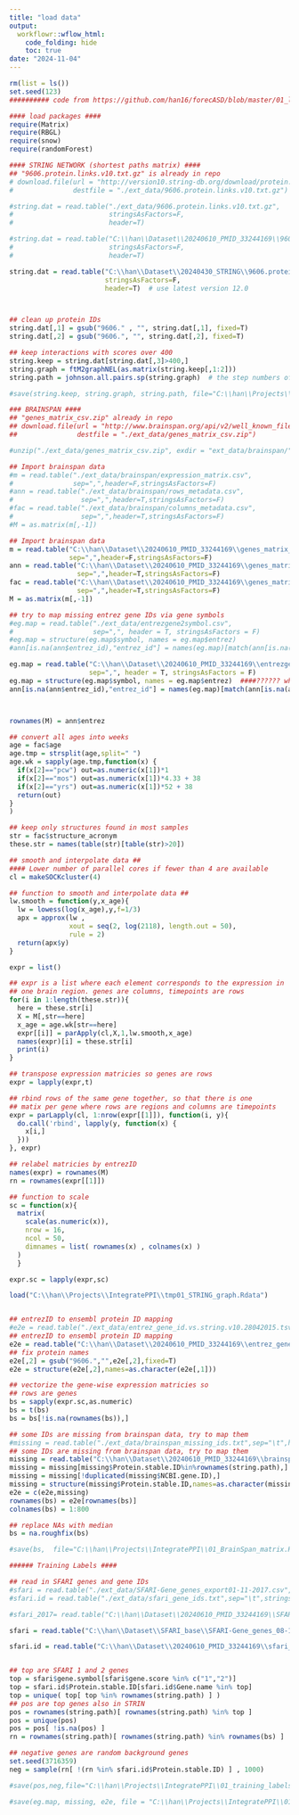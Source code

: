 ---
title: "load data"
output:
  workflowr::wflow_html:
    code_folding: hide
    toc: true
date: "2024-11-04"
---


```{r, message=F, warning=F}
rm(list = ls())
set.seed(123)
########## code from https://github.com/han16/forecASD/blob/master/01_load_data.R 

#### load packages ####
require(Matrix)
require(RBGL)
require(snow)
require(randomForest)

```



```{r, message=F, warning=F, eval=F}
#### STRING NETWORK (shortest paths matrix) ####
## "9606.protein.links.v10.txt.gz" is already in repo
# download.file(url = "http://version10.string-db.org/download/protein.links.v10/9606.protein.links.v10.txt.gz", 
#               destfile = "./ext_data/9606.protein.links.v10.txt.gz")

#string.dat = read.table("./ext_data/9606.protein.links.v10.txt.gz", 
#                        stringsAsFactors=F,
#                        header=T)

#string.dat = read.table("C:\\han\\Dataset\\20240610_PMID_33244169\\9606.protein.links.v10.txt.gz", 
#                        stringsAsFactors=F,
#                        header=T)

string.dat = read.table("C:\\han\\Dataset\\20240430_STRING\\9606.protein.links.v12.0.txt.gz", 
                        stringsAsFactors=F,
                        header=T)  # use latest version 12.0



## clean up protein IDs
string.dat[,1] = gsub("9606." , "", string.dat[,1], fixed=T)
string.dat[,2] = gsub("9606.", "", string.dat[,2], fixed=T)

## keep interactions with scores over 400
string.keep = string.dat[string.dat[,3]>400,]
string.graph = ftM2graphNEL(as.matrix(string.keep[,1:2]))
string.path = johnson.all.pairs.sp(string.graph)  # the step numbers of shortest path between gene pairs 

#save(string.keep, string.graph, string.path, file="C:\\han\\Projects\\IntegratePPI\\tmp01_STRING_graph.Rdata")
```





```{r, message=F, warning=F, eval=T}
### BRAINSPAN ####
## "genes_matrix_csv.zip" already in repo
## download.file(url = "http://www.brainspan.org/api/v2/well_known_file_download/267666529",
##               destfile = "./ext_data/genes_matrix_csv.zip") 

#unzip("./ext_data/genes_matrix_csv.zip", exdir = "ext_data/brainspan/")

## Import brainspan data
#m = read.table("./ext_data/brainspan/expression_matrix.csv",
#               sep=",",header=F,stringsAsFactors=F)
#ann = read.table("./ext_data/brainspan/rows_metadata.csv",
#                 sep=",",header=T,stringsAsFactors=F)
#fac = read.table("./ext_data/brainspan/columns_metadata.csv",
#                 sep=",",header=T,stringsAsFactors=F)
#M = as.matrix(m[,-1])

## Import brainspan data
m = read.table("C:\\han\\Dataset\\20240610_PMID_33244169\\genes_matrix_csv\\expression_matrix.csv",
               sep=",",header=F,stringsAsFactors=F)
ann = read.table("C:\\han\\Dataset\\20240610_PMID_33244169\\genes_matrix_csv\\rows_metadata.csv",
                 sep=",",header=T,stringsAsFactors=F)
fac = read.table("C:\\han\\Dataset\\20240610_PMID_33244169\\genes_matrix_csv\\columns_metadata.csv",
                 sep=",",header=T,stringsAsFactors=F)
M = as.matrix(m[,-1])
```



```{r, message=F, warning=F}

## try to map missing entrez gene IDs via gene symbols
#eg.map = read.table("./ext_data/entrezgene2symbol.csv",
#                    sep=",", header = T, stringsAsFactors = F)
#eg.map = structure(eg.map$symbol, names = eg.map$entrez)
#ann[is.na(ann$entrez_id),"entrez_id"] = names(eg.map)[match(ann[is.na(ann$entrez_id),]$gene_symbol,eg.map)]

eg.map = read.table("C:\\han\\Dataset\\20240610_PMID_33244169\\entrezgene2symbol.csv",
                    sep=",", header = T, stringsAsFactors = F)
eg.map = structure(eg.map$symbol, names = eg.map$entrez)  ####?????? what is this? 
ann[is.na(ann$entrez_id),"entrez_id"] = names(eg.map)[match(ann[is.na(ann$entrez_id),]$gene_symbol,eg.map)]



rownames(M) = ann$entrez

## convert all ages into weeks
age = fac$age
age.tmp = strsplit(age,split=" ")
age.wk = sapply(age.tmp,function(x) {
  if(x[2]=="pcw") out=as.numeric(x[1])*1
  if(x[2]=="mos") out=as.numeric(x[1])*4.33 + 38
  if(x[2]=="yrs") out=as.numeric(x[1])*52 + 38
  return(out)
}
)
```



```{r, message=F, warning=F, eval=T}

## keep only structures found in most samples
str = fac$structure_acronym
these.str = names(table(str)[table(str)>20])

## smooth and interpolate data ##
#### Lower number of parallel cores if fewer than 4 are available
cl = makeSOCKcluster(4)

## function to smooth and interpolate data ##
lw.smooth = function(y,x_age){
  lw = lowess(log(x_age),y,f=1/3)
  apx = approx(lw ,
               xout = seq(2, log(2118), length.out = 50),
               rule = 2)
  return(apx$y)
}

expr = list()

## expr is a list where each element corresponds to the expression in 
## one brain region. genes are columns, timepoints are rows
for(i in 1:length(these.str)){
  here = these.str[i]
  X = M[,str==here]
  x_age = age.wk[str==here]
  expr[[i]] = parApply(cl,X,1,lw.smooth,x_age)
  names(expr)[i] = these.str[i]
  print(i)
}

## transpose expression matricies so genes are rows
expr = lapply(expr,t)

```



```{r, message=F, warning=F, eval=T}

## rbind rows of the same gene together, so that there is one
## matix per gene where rows are regions and columns are timepoints
expr = parLapply(cl, 1:nrow(expr[[1]]), function(i, y){
  do.call('rbind', lapply(y, function(x) {
    x[i,]
  }))
}, expr)

## relabel matricies by entrezID
names(expr) = rownames(M)
rn = rownames(expr[[1]])

## function to scale 
sc = function(x){
  matrix(
    scale(as.numeric(x)),
    nrow = 16,
    ncol = 50,
    dimnames = list( rownames(x) , colnames(x) )
  )
  }

expr.sc = lapply(expr,sc)
```




```{r, message=F, warning=F, eval=T}
load("C:\\han\\Projects\\IntegratePPI\\tmp01_STRING_graph.Rdata")


## entrezID to ensembl protein ID mapping
#e2e = read.table("./ext_data/entrez_gene_id.vs.string.v10.28042015.tsv",sep="\t",stringsAsFactors=F)
## entrezID to ensembl protein ID mapping
e2e = read.table("C:\\han\\Dataset\\20240610_PMID_33244169\\entrez_gene_id.vs.string.v10.28042015.tsv",sep="\t",stringsAsFactors=F)
## fix protein names
e2e[,2] = gsub("9606.","",e2e[,2],fixed=T)
e2e = structure(e2e[,2],names=as.character(e2e[,1]))

## vectorize the gene-wise expression matricies so
## rows are genes
bs = sapply(expr.sc,as.numeric)
bs = t(bs)
bs = bs[!is.na(rownames(bs)),]

## some IDs are missing from brainspan data, try to map them
#missing = read.table("./ext_data/brainspan_missing_ids.txt",sep="\t",header=T,stringsAsFactors=F)
## some IDs are missing from brainspan data, try to map them
missing = read.table("C:\\han\\Dataset\\20240610_PMID_33244169\\brainspan_missing_ids.txt",sep="\t",header=T,stringsAsFactors=F)
missing = missing[missing$Protein.stable.ID%in%rownames(string.path),]
missing = missing[!duplicated(missing$NCBI.gene.ID),]
missing = structure(missing$Protein.stable.ID,names=as.character(missing$NCBI.gene.ID))
e2e = c(e2e,missing)
rownames(bs) = e2e[rownames(bs)]
colnames(bs) = 1:800

## replace NAs with median
bs = na.roughfix(bs)

#save(bs,  file="C:\\han\\Projects\\IntegratePPI\\01_BrainSpan_matrix.Rdata")

```


```{r, message=F, warning=F, eval=T}
###### Training Labels ####

## read in SFARI genes and gene IDs
#sfari = read.table("./ext_data/SFARI-Gene_genes_export01-11-2017.csv",sep=",",header=T,stringsAsFactors=F)
#sfari.id = read.table("./ext_data/sfari_gene_ids.txt",sep="\t",stringsAsFactors=F,header=T)

#sfari_2017= read.table("C:\\han\\Dataset\\20240610_PMID_33244169\\SFARI-Gene_genes_export01-11-2017.csv",sep=",",header=T,stringsAsFactors=F)

sfari = read.table("C:\\han\\Dataset\\SFARI_base\\SFARI-Gene_genes_08-19-2024release_09-16-2024export.csv",sep=",",header=T,stringsAsFactors=F)  # use new SFARI data

sfari.id = read.table("C:\\han\\Dataset\\20240610_PMID_33244169\\sfari_gene_ids.txt",sep="\t",stringsAsFactors=F,header=T)


## top are SFARI 1 and 2 genes
top = sfari$gene.symbol[sfari$gene.score %in% c("1","2")]
top = sfari.id$Protein.stable.ID[sfari.id$Gene.name %in% top]
top = unique( top[ top %in% rownames(string.path) ] )
## pos are top genes also in STRIN
pos = rownames(string.path)[ rownames(string.path) %in% top ]
pos = unique(pos)
pos = pos[ !is.na(pos) ]
rn = rownames(string.path)[ rownames(string.path) %in% rownames(bs) ]

## negative genes are random background genes
set.seed(3716359)
neg = sample(rn[ !(rn %in% sfari.id$Protein.stable.ID) ] , 1000)

#save(pos,neg,file="C:\\han\\Projects\\IntegratePPI\\01_training_labels.Rdata")

#save(eg.map, missing, e2e, file = "C:\\han\\Projects\\IntegratePPI\\01_id_conversion.Rdata")
```